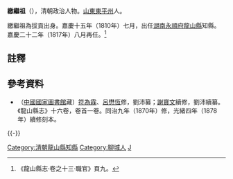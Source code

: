 '''繳繼祖'''（{{bd|？||？||}}），清朝政治人物。[[山東|山東]][[東平州|東平州]]人。

繳繼祖為拔貢出身。嘉慶十五年（1810年）七月，出任[[湖南|湖南]][[永順府|永順府]][[龍山縣|龍山縣]]知縣。嘉慶二十二年（1817年）八月再任。<ref>《龍山縣志·卷之十三·職官》頁九。</ref>

==註釋==
{{reflist}}

==參考資料==
*（[[中國國家圖書館|中國國家圖書館]]藏）[[符為霖|符為霖]]、[[呂懋恆|呂懋恆]]修，劉沛纂；[[謝寶文|謝寶文]]續修，劉沛續纂。《龍山縣志》十六卷，卷首一卷。同治九年（1870年）修，光緒四年（1878年）續修刻本。

{{-}}
{{start box}}
{{s-off}}
{{succession box|[[靳光斗|靳光斗]]|[[鄭炯_(清朝)|鄭炯]]|[[湖南|湖南]][[永順府|永順府]][[龍山縣|龍山縣]][[知縣|知縣]]（[[龍山縣知縣列表|列表]]）|<small>嘉慶十五年（1810年）七月上任</small>}}
{{succession box|[[魏正紀|魏正紀]]|[[吳堃|吳堃]]|[[湖南|湖南]][[永順府|永順府]][[龍山縣|龍山縣]][[知縣|知縣]]（[[龍山縣知縣列表|列表]]）|<small>嘉慶二十二年（1817年）八月再任</small>}}
{{end box}}

{{DEFAULTSORT:X繳}}
[[Category:清朝龍山縣知縣|Category:清朝龍山縣知縣]]
[[Category:聊城人|Category:聊城人]]
[[Category:繳姓|J]]